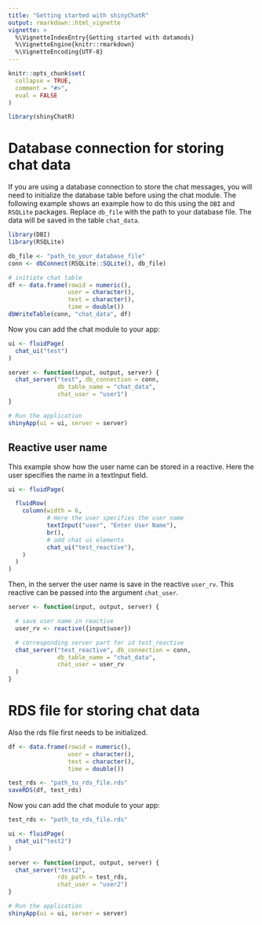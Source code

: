 ```yaml
---
title: "Getting started with shinyChatR"
output: rmarkdown::html_vignette
vignette: >
  %\VignetteIndexEntry{Getting started with datamods}
  %\VignetteEngine{knitr::rmarkdown}
  %\VignetteEncoding{UTF-8}
---
```


```r
knitr::opts_chunk$set(
  collapse = TRUE,
  comment = "#>",
  eval = FALSE
)
```

```r
library(shinyChatR)
```

# Database connection for storing chat data

If you are using a database connection to store the chat messages, you will need to initialize the database table before using the chat module. The following example shows an example how to do this using the `DBI` and `RSQLite` packages. Replace `db_file` with the path to your database file. The data will be saved in the table `chat_data`. 

```r
library(DBI)
library(RSQLite)

db_file <- "path_to_your_database_file"
conn <- dbConnect(RSQLite::SQLite(), db_file)

# initiate chat table
df <- data.frame(rowid = numeric(),
                 user = character(),
                 text = character(),
                 time = double())
dbWriteTable(conn, "chat_data", df)
```

Now you can add the chat module to your app:

```r
ui <- fluidPage(
  chat_ui("test")
)

server <- function(input, output, server) {
  chat_server("test", db_connection = conn,
              db_table_name = "chat_data",
              chat_user = "user1")
}

# Run the application
shinyApp(ui = ui, server = server)
```

## Reactive user name

This example show how the user name can be stored in a reactive. Here the user specifies the name in a textInput field. 
```r
ui <- fluidPage(

  fluidRow(
    column(width = 6,
           # Here the user specifies the user name
           textInput("user", "Enter User Name"),
           br(),
           # add chat ui elements
           chat_ui("test_reactive"),
    )
  )
)
```

Then, in the server the user name is save in the reactive `user_rv`. This reactive can be passed into the argument `chat_user`.
```r
server <- function(input, output, server) {

  # save user name in reactive
  user_rv <- reactive({input$user})

  # corresponding server part for id test_reactive
  chat_server("test_reactive", db_connection = conn,
              db_table_name = "chat_data",
              chat_user = user_rv
  )
}
```


# RDS file for storing chat data

Also the rds file first needs to be initialized.

```r
df <- data.frame(rowid = numeric(),
                 user = character(),
                 text = character(),
                 time = double())

test_rds <- "path_to_rds_file.rds"
saveRDS(df, test_rds)
```

Now you can add the chat module to your app:

```r
test_rds <- "path_to_rds_file.rds"

ui <- fluidPage(
  chat_ui("test2")
)

server <- function(input, output, server) {
  chat_server("test2", 
              rds_path = test_rds,
              chat_user = "user2")
}

# Run the application
shinyApp(ui = ui, server = server)
```

